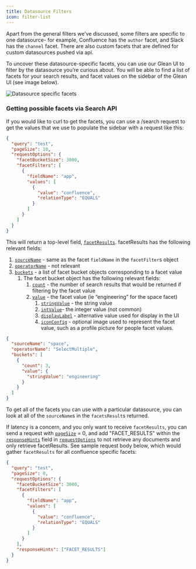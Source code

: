 ```yaml
---
title: Datasource Filters
icon: filter-list
---
```


Apart from the general filters we’ve discussed, some filters are specific to one datasource- for example, Confluence has the `author` facet, and Slack has the `channel` facet. There are also custom facets that are defined for custom datasources pushed via api.

To uncover these datasource-specific facets, you can use our Glean UI to filter by the datasource you’re curious about. You will be able to find a list of facets for your search results, and facet values on the sidebar of the Glean UI (see image below).

![Datasource specific facets](./images/custom-operators.png)

### Getting possible facets via Search API

If you would like to curl to get the facets, you can use a /search request to get the values that we use to populate the sidebar with a request like this:

```json
{
  "query": "test",
  "pageSize": 10,
  "requestOptions": {
    "facetBucketSize": 3000,
    "facetFilters": [
      {
        "fieldName": "app",
        "values": [
          {
            "value": "confluence",
            "relationType": "EQUALS"
          }
        ]
      }
    ]
  }
}
```

This will return a top-level field, [`facetResults`](/api/client-api/search/search#response-facetresults). 
facetResults has the following relevant fields:

1. [`sourceName`](/api/client-api/search/search#response-facetresults-sourcename) - same as the facet `fieldName` in the `facetFilter`s object
2. [`operatorName`](/api/client-api/search/search#response-facetresults-operatorname) - not relevant
3. [`buckets`](/api/client-api/search/search#response-facetresults-buckets) - a list of facet bucket objects corresponding to a facet value
   1. The facet bucket object has the following relevant fields:
      1. [`count`](/api/client-api/search/search#response-facetresults-buckets-count) - the number of search results that would be returned if filtering by the facet value
      2. [`value`](/api/client-api/search/search#response-facetresults-buckets-value) - the facet value (ie “engineering” for the space facet)
         1. [`stringValue`](/api/client-api/search/search#response-facetresults-buckets-value-stringvalue) - the string value
         2. [`intValue`](/api/client-api/search/search#response-facetresults-buckets-value-intvalue)- the integer value (not common)
         3. [`displayLabel`](/api/client-api/search/search#response-facetresults-buckets-value-displaylabel) - alternative value used for display in the UI
         4. [`iconConfig`](/api/client-api/search/search#response-facetresults-buckets-value-iconconfig) - optional image used to represent the facet value, such as a profile picture for people facet values.

```json
{
  "sourceName": "space",
  "operatorName": "SelectMultiple",
  "buckets": [
    {
      "count": 3,
      "value": {
        "stringValue": "engineering"
      }
    }
  ]
}
```

To get all of the facets you can use with a particular datasource, you can look at all of the `sourceName`s in the `facetsResult`s returned.

If latency is a concern, and you only want to receive `facetResults`, you can send a request with [`pageSize`](/api/client-api/search/search#request-pagesize) = 0, and add "FACET_RESULTS" within the [`responseHints`](/api/client-api/search/search#request-requestoptions-responsehints) field in [`requestOptions`](/api/client-api/search/search#request-requestoptions) to not retrieve any documents and only retrieve facetResults. See sample request body below, which would gather `facetResults` for all confluence specific facets:

```json
{
  "query": "test",
  "pageSize": 0,
  "requestOptions": {
    "facetBucketSize": 3000,
    "facetFilters": [
      {
        "fieldName": "app",
        "values": [
          {
            "value": "confluence",
            "relationType": "EQUALS"
          }
        ]
      }
    ],
    "responseHints": ["FACET_RESULTS"]
  }
}
```
